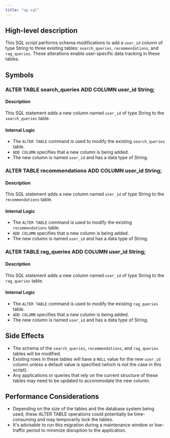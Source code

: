 ```yaml
---
title: "up.sql"
---
```


## High-level description
This SQL script performs schema modifications to add a `user_id` column of type String to three existing tables: `search_queries`, `recommendations`, and `rag_queries`. These alterations enable user-specific data tracking in these tables.

## Symbols

### ALTER TABLE search_queries ADD COLUMN user_id String;
#### Description
This SQL statement adds a new column named `user_id` of type String to the `search_queries` table.

#### Internal Logic
- The `ALTER TABLE` command is used to modify the existing `search_queries` table.
- `ADD COLUMN` specifies that a new column is being added.
- The new column is named `user_id` and has a data type of String.

### ALTER TABLE recommendations ADD COLUMN user_id String;
#### Description
This SQL statement adds a new column named `user_id` of type String to the `recommendations` table.

#### Internal Logic
- The `ALTER TABLE` command is used to modify the existing `recommendations` table.
- `ADD COLUMN` specifies that a new column is being added.
- The new column is named `user_id` and has a data type of String.

### ALTER TABLE rag_queries ADD COLUMN user_id String;
#### Description
This SQL statement adds a new column named `user_id` of type String to the `rag_queries` table.

#### Internal Logic
- The `ALTER TABLE` command is used to modify the existing `rag_queries` table.
- `ADD COLUMN` specifies that a new column is being added.
- The new column is named `user_id` and has a data type of String.

## Side Effects
- The schema of the `search_queries`, `recommendations`, and `rag_queries` tables will be modified.
- Existing rows in these tables will have a `NULL` value for the new `user_id` column unless a default value is specified (which is not the case in this script).
- Any applications or queries that rely on the current structure of these tables may need to be updated to accommodate the new column.

## Performance Considerations
- Depending on the size of the tables and the database system being used, these ALTER TABLE operations could potentially be time-consuming and may temporarily lock the tables.
- It's advisable to run this migration during a maintenance window or low-traffic period to minimize disruption to the application.